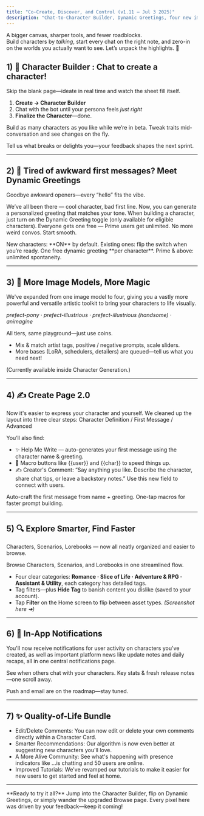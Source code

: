 ```yaml
---
title: "Co-Create, Discover, and Control (v1.11 – Jul 3 2025)"
description: "Chat-to-Character Builder, Dynamic Greetings, four new image models, smarter browsing, and a stack of quality-of-life tweaks."
---
```


A bigger canvas, sharper tools, and fewer roadblocks.  
Build characters by *talking*, start every chat on the right note, and
zero-in on the worlds you actually want to see. Let’s unpack the highlights. 🚀

## 1) 🧠 Character Builder : Chat to create a character!

<Check>Skip the blank page—ideate in real time and watch the sheet fill itself.</Check>

1. **Create → Character Builder**  
2. Chat with the bot until your persona feels *just right*
3. **Finalize the Character**—done.

<CardGroup cols={2}>
  <Card title="No Hard Caps" icon="infinity">
    Build as many characters as you like while we’re in beta.
  </Card>
  <Card title="Instant Feedback" icon="bolt">
    Tweak traits mid-conversation and see changes on the fly.
  </Card>
</CardGroup>

<Info>Tell us what breaks or delights you—your feedback shapes the next sprint.</Info>

---

## 2) 💬 Tired of awkward first messages? Meet Dynamic Greetings

<Check>Goodbye awkward openers—every “hello” fits the vibe.</Check>
 
We’ve all been there — cool character, bad first line. Now, you can generate a personalized greeting that matches your tone.
When building a character, just turn on the Dynamic Greeting toggle (only available for eligible characters).
Everyone gets one free — Prime users get unlimited. No more weird convos. Start smooth.

<CardGroup cols={2}>
  <Card title="Creator Toggle" icon="toggle-on">
    New characters: **ON** by default.  
    Existing ones: flip the switch when you’re ready.
  </Card>
  <Card title="Fair for All" icon="user-plus">
    One free dynamic greeting **per character**.  
    Prime & above: unlimited spontaneity.
  </Card>
</CardGroup>

---

## 3) 🎨 More Image Models, More Magic

We've expanded from one image model to four, giving you a vastly more powerful and versatile artistic toolkit to bring your characters to life visually.

*prefect-pony · prefect-illustrious · prefect-illustrious (handsome) · animagine*

<Check>All tiers, same playground—just use coins.</Check>

* Mix & match artist tags, positive / negative prompts, scale sliders.  
* More bases (LoRA, schedulers, detailers) are queued—tell us what you need next!

(Currently available inside Character Generation.)

---

## 4) ✍️  Create Page 2.0

Now it's easier to express your character and yourself.
We cleaned up the layout into three clear steps: Character Definition / First Message / Advanced

You’ll also find:
* ✨ Help Me Write — auto-generates your first message using the character name & greeting.
* 📌 Macro buttons like {{user}} and {{char}} to speed things up.
* ✍️ Creator's Comment: “Say anything you like. Describe the character, share chat tips, or leave a backstory notes.” Use this new field to connect with users.


<CardGroup cols={2}>
  <Card title="✨ Help Me Write" icon="wand-magic-sparkles">
    Auto-craft the first message from name + greeting.
  </Card>
  <Card title="{{user}} & {{char}}" icon="bolt">
    One-tap macros for faster prompt building.
  </Card>
</CardGroup>

---

## 5) 🔍  Explore Smarter, Find Faster

Characters, Scenarios, Lorebooks — now all neatly organized and easier to browse.

<Check>Browse Characters, Scenarios, and Lorebooks in one streamlined flow.</Check>

* Four clear categories: **Romance · Slice of Life · Adventure & RPG · Assistant & Utility**, each category has detailed tags.
* Tag filters—plus **Hide Tag** to banish content you dislike (saved to your account).  
* Tap **Filter** on the Home screen to flip between asset types. *(Screenshot here ➜)*

---

## 6) 🔔  In-App Notifications

You'll now receive notifications for user activity on characters you've created, as well as important platform news like update notes and daily recaps, all in one central notifications page.

<CardGroup cols={2}>
  <Card title="Creator Alerts" icon="bell">
    See when others chat with your characters.
  </Card>
  <Card title="Daily Recap" icon="calendar-check">
    Key stats & fresh release notes—one scroll away.
  </Card>
</CardGroup>

Push and email are on the roadmap—stay tuned.

---

## 7) ✨  Quality-of-Life Bundle

* Edit/Delete Comments: You can now edit or delete your own comments directly within a Character Card.
* Smarter Recommendations: Our algorithm is now even better at suggesting new characters you'll love.
* A More Alive Community: See what's happening with presence indicators like ...is chatting and 50 users are online.
* Improved Tutorials: We've revamped our tutorials to make it easier for new users to get started and feel at home.

---

<Note>
**Ready to try it all?** Jump into the Character Builder, flip on Dynamic
Greetings, or simply wander the upgraded Browse page.  
Every pixel here was driven by your feedback—keep it coming!
</Note>